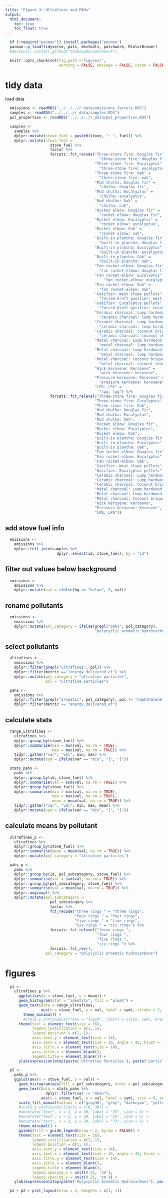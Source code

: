 ```yaml
---
title: "Figure 3: Ultrafines and PAHs"
output:
  html_document:
    toc: true
    toc_float: true
---
```


```r
  if (!require("pacman")) install.packages("pacman")
  pacman::p_load(tidyverse, pals, devtools, patchwork, RColorBrewer)
  #devtools::install_github("thomasp85/patchwork")
```

```r
  knitr::opts_chunk$set(fig.path ='figures/',
                        warning = FALSE, message = FALSE, cache = FALSE)
```

# tidy data

load data

```r
  emissions <- readRDS("../../../r_data/emissions_factors.RDS")
  samples <- readRDS("../../../r_data/samples.RDS")
  pol_properties <- readRDS("../../../r_data/pol_properties.RDS")
```

```r
  samples <-
    samples %>%
    dplyr::mutate(stove_fuel = paste0(stove, ": ", fuel)) %>%
    dplyr::mutate(stove_fuel = 
                    stove_fuel %>%
                    factor %>%
                    forcats::fct_recode("Three-stone fire: Douglas fir" =
                                          "three-stone fire: douglas fir",
                                        "Three-stone fire: Eucalyptus" =
                                          "three-stone fire: eucalyptus",
                                        "Three-stone fire: Oak" =
                                          "three-stone fire: oak",
                                        "Mud chulha: Douglas fir" =
                                          "chulha: douglas fir",
                                        "Mud chulha: Eucalyptus" =
                                          "chulha: eucalyptus",
                                        "Mud chulha: Oak" =
                                          "chulha: oak", 
                                        "Rocket elbow: Douglas fir" =
                                          "rocket elbow: douglas fir",
                                        "Rocket elbow: Eucalyptus" =
                                          "rocket elbow: eucalyptus",
                                        "Rocket elbow: Oak" =
                                          "rocket elbow: oak",
                                        "Built-in plancha: Douglas fir" =
                                          "built-in plancha: douglas fir",
                                        "Built-in plancha: Eucalyptus" =
                                          "built-in plancha: eucalyptus",
                                        "Built-in plancha: Oak" =
                                          "built-in plancha: oak",
                                        "Fan rocket-elbow: Douglas fir" =
                                          "fan rocket-elbow: douglas fir",
                                        "Fan rocket-elbow: Eucalyptus" =
                                            "fan rocket-elbow: eucalyptus",
                                        "Fan rocket-elbow: Oak" =
                                          "fan rocket-elbow: oak",
                                        "Gasifier: West slope pellets" =
                                          "forced-draft gasifier: west slope pellets",
                                        "Gasifier: Eucalyptus pellets" =
                                          "forced-draft gasifier: eucalyptus pellets",
                                        "Ceramic charcoal: Lump hardwood (sm.)" =
                                          "ceramic charcoal: lump hardwood (sm.)",
                                        "Ceramic charcoal: Lump hardwood (med.)" =
                                          "ceramic charcoal: lump hardwood (med.)",
                                        "Ceramic charcoal: Coconut briquettes" =
                                          "ceramic charcoal: coconut charcoal",
                                        "Metal charcoal: Lump hardwood (sm.)" =
                                          "metal charcoal: lump hardwood (sm.)",
                                        "Metal charcoal: Lump hardwood (med.)" =
                                          "metal charcoal: lump hardwood (med.)",
                                        "Metal charcoal: Coconut briquettes" =
                                          "metal charcoal: coconut charcoal",
                                        "Wick kerosene: Kerosene" =
                                          "wick kerosene: kerosene",
                                        "Pressure kerosene: Kerosene" =
                                          "pressure kerosene: kerosene",
                                        "LPG: LPG" =
                                          "lpg: lpg") %>%
                    forcats::fct_relevel("Three-stone fire: Douglas fir",
                                        "Three-stone fire: Eucalyptus",
                                        "Three-stone fire: Oak",
                                        "Mud chulha: Douglas fir",
                                        "Mud chulha: Eucalyptus",
                                        "Mud chulha: Oak",
                                        "Rocket elbow: Douglas fir",
                                        "Rocket elbow: Eucalyptus",
                                        "Rocket elbow: Oak",
                                        "Built-in plancha: Douglas fir",
                                        "Built-in plancha: Eucalyptus",
                                        "Built-in plancha: Oak",
                                        "Fan rocket-elbow: Douglas fir",
                                        "Fan rocket-elbow: Eucalyptus",
                                        "Fan rocket-elbow: Oak",
                                        "Gasifier: West slope pellets",
                                        "Gasifier: Eucalyptus pellets",
                                        "Ceramic charcoal: Lump hardwood (sm.)",
                                        "Ceramic charcoal: Lump hardwood (med.)",
                                        "Ceramic charcoal: Coconut briquettes",
                                        "Metal charcoal: Lump hardwood (sm.)",
                                        "Metal charcoal: Lump hardwood (med.)",
                                        "Metal charcoal: Coconut briquettes",
                                        "Wick kerosene: Kerosene",
                                        "Pressure kerosene: Kerosene",
                                        "LPG: LPG"))
```

## add stove fuel info

```r
  emissions <-
    emissions %>%
    dplyr::left_join(samples %>%
                       dplyr::select(id, stove_fuel), by = "id")
```

## filter out values below background

```r
  emissions <-
    emissions %>%
    dplyr::mutate(val = ifelse(bg == "below", 0, val))
```

## rename pollutants

```r
  emissions <-
    emissions %>%
    dplyr::mutate(pol_category = ifelse(grepl("pahs", pol_category),
                                        "polycyclic aromatic hydrocarbons", pol_category))
```

## select pollutants

```r
  ultrafines <-
    emissions %>%
    dplyr::filter(grepl("ultrafines", pol)) %>%
    dplyr::filter(metric == "energy_delivered_ef") %>%
    dplyr::mutate(pol_category = "ultrafine particles",
                  pol = "ultrafine particles")
```

```r
  pahs <-
    emissions %>%
    dplyr::filter(grepl("aromatic", pol_category), pol != "naphthalene") %>%
    dplyr::filter(metric == "energy_delivered_ef")
```

## calculate stats

```r
  range_ultrafines <-
    ultrafines %>%
    dplyr::group_by(stove_fuel) %>%
    dplyr::summarise(min = min(val, na.rm = TRUE),
                     max = max(val, na.rm = TRUE)) %>%
    tidyr::gather("var", "val", min, max) %>%
    dplyr::mutate(sym = ifelse(var == "min", "[", "]"))
```

```r
  stats_pahs <-
    pahs %>%
    dplyr::group_by(id, stove_fuel) %>%
    dplyr::summarise(val = sum(val, na.rm = TRUE)) %>%
    dplyr::group_by(stove_fuel) %>%
    dplyr::summarise(min = min(val, na.rm = TRUE),
                     max = max(val, na.rm = TRUE),
                     mean = mean(val, na.rm = TRUE)) %>%
    tidyr::gather("var", "val", min, max, mean) %>%
    dplyr::mutate(sym = ifelse(var == "min", "[", "]"))
```

## calculate means by pollutant

```r
  ultrafines_p <-
    ultrafines %>%
    dplyr::group_by(stove_fuel) %>%
    dplyr::summarise(mean = mean(val, na.rm = TRUE)) %>%
    dplyr::mutate(pol_category = "ultrafine particles")
```


```r
  pahs_p <-
    pahs %>%
    dplyr::group_by(id, pol_subcategory, stove_fuel) %>%
    dplyr::summarise(val = sum(val, na.rm = TRUE)) %>%
    dplyr::group_by(pol_subcategory, stove_fuel) %>%
    dplyr::summarise(val = mean(val, na.rm = TRUE)) %>%
    dplyr::ungroup() %>%
    dplyr::mutate(pol_subcategory = 
                    pol_subcategory %>% 
                    factor %>% 
                    fct_recode("three rings " = "three rings",
                               "four rings " = "four rings",
                               "five rings " = "five rings",
                               "six rings " = "six rings") %>%
                    forcats::fct_relevel("three rings ",
                                         "four rings ",
                                         "five rings ",
                                         "six rings ") %>%
                    forcats::fct_rev(),
                  pol_category = "polycyclic aromatic hydrocarbons")
```

# figures

```r
  p1 <- 
    ultrafines_p %>%
      ggplot(aes(x = stove_fuel, y = mean)) +
      geom_histogram(stat = "identity", fill = "plum4") +
      geom_text(data = range_ultrafines,
                aes(x = stove_fuel, y = val, label = sym), stroke = 2, size = 6, angle = 90, nudge_x = -0.05) +
        theme_minimal() +
        #scale_y_continuous(trans = "log10", limits = c(1e5, 1e8), breaks = c(1e5, 1e6, 1e7, 1e8)) +
      theme(text = element_text(size = 16),
            legend.justification = c(1, 1), 
            legend.position = c(1, 1),
            axis.text.y = element_text(size = 14),
            axis.text.x = element_text(size = 10, angle = 45, hjust = 1, vjust = 0.8),
            axis.title.y = element_text(size = 14),
            axis.title.x = element_blank(),
            legend.title = element_blank()) +
      ylab(expression(atop(paste('Ultrafine Particles'), paste('particles per Megajoul', e[delivered]))))
```

```r
  p2 <-
    pahs_p %>%
    ggplot(aes(x = stove_fuel, y = val)) +
      geom_histogram(aes(fill = pol_subcategory, order = pol_subcategory), stat = "identity") +
      geom_text(data = stats_pahs %>%
                  dplyr::filter(var != "mean"),
                aes(x = stove_fuel, y = val, label = sym), size = 6, angle = 90, nudge_x = -0.02) +
      scale_fill_manual(values = c("gray36", "grey", "darkcyan", "yellowgreen")) +
      #scale_y_continuous(limits = c(0, 30)) +
      #annotate("text", x = 1, y = 30, label = "35", size = 5) +
      #annotate("text", x = 2, y = 30, label = "55", size = 5) +
      #annotate("text", x = 3, y = 30, label = "73", size = 5) +
      theme_minimal() +
      guides(fill = guide_legend(nrow = 2, byrow = FALSE)) +
      theme(text = element_text(size = 16),
            legend.justification = c(1, 1), 
            legend.position = c(1, 1),
            axis.text.y = element_text(size = 14),
            axis.text.x = element_text(size = 10, angle = 45, hjust = 1, vjust = 0.8),
            axis.title.y = element_text(size = 14),
            axis.title.x = element_blank(),
            legend.title = element_blank(), 
            legend.spacing.x = unit(0.25, 'cm'), 
            legend.spacing.y = unit(0.25, 'cm')) +
    ylab(expression(atop(paste('Polycyclic Aromatic Hydrocarbons'), paste('miligrams per Megajoul', e[delivered]))))
```

```r
  p1 + p2 + plot_layout(nrow = 2, heights = c(1, 1))
```

